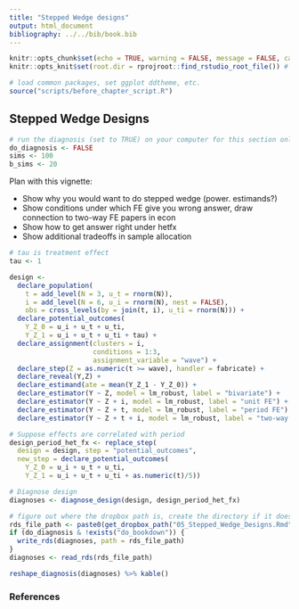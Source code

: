```yaml
---
title: "Stepped Wedge designs"
output: html_document
bibliography: ../../bib/book.bib 
---
```





<!-- note do_bookdown is set in index.rmd, so we know if you're running just this .Rmd or compiling the book-->
```r
knitr::opts_chunk$set(echo = TRUE, warning = FALSE, message = FALSE, cache = FALSE)
knitr::opts_knit$set(root.dir = rprojroot::find_rstudio_root_file()) # files are all relative to RStudio project home
```

```r
# load common packages, set ggplot ddtheme, etc.
source("scripts/before_chapter_script.R")
```

<!-- start post here, do not edit above -->

## Stepped Wedge Designs

<!-- make sure to rename the section title below -->

```r
# run the diagnosis (set to TRUE) on your computer for this section only before pushing to Github. no diagnosis will ever take place on github.
do_diagnosis <- FALSE
sims <- 100
b_sims <- 20
```

Plan with this vignette:

- Show why you would want to do stepped wedge (power. estimands?)
- Show conditions under which FE give you wrong answer, draw connection to two-way FE papers in econ
- Show how to get answer right under hetfx
- Show additional tradeoffs in sample allocation



```r
# tau is treatment effect
tau <- 1

design <- 
  declare_population(
    t = add_level(N = 3, u_t = rnorm(N)),
    i = add_level(N = 6, u_i = rnorm(N), nest = FALSE),
    obs = cross_levels(by = join(t, i), u_ti = rnorm(N))) + 
  declare_potential_outcomes(
    Y_Z_0 = u_i + u_t + u_ti,
    Y_Z_1 = u_i + u_t + u_ti + tau) + 
  declare_assignment(clusters = i, 
                     conditions = 1:3, 
                     assignment_variable = "wave") + 
  declare_step(Z = as.numeric(t >= wave), handler = fabricate) + 
  declare_reveal(Y,Z) + 
  declare_estimand(ate = mean(Y_Z_1 - Y_Z_0)) + 
  declare_estimator(Y ~ Z, model = lm_robust, label = "bivariate") +
  declare_estimator(Y ~ Z + i, model = lm_robust, label = "unit FE") +
  declare_estimator(Y ~ Z + t, model = lm_robust, label = "period FE") +
  declare_estimator(Y ~ Z + t + i, model = lm_robust, label = "two-way FE") 

# Suppose effects are correlated with period
design_period_het_fx <- replace_step(
  design = design, step = "potential_outcomes",
  new_step = declare_potential_outcomes(
    Y_Z_0 = u_i + u_t + u_ti,
    Y_Z_1 = u_i + u_t + u_ti + as.numeric(t)/5))
```


```r
# Diagnose design
diagnoses <- diagnose_design(design, design_period_het_fx)
```

```r
# figure out where the dropbox path is, create the directory if it doesn't exist, and name the RDS file
rds_file_path <- paste0(get_dropbox_path("05_Stepped_Wedge_Designs.Rmd"), "/diagnoses.RDS")
if (do_diagnosis & !exists("do_bookdown")) {
  write_rds(diagnoses, path = rds_file_path)
}
diagnoses <- read_rds(rds_file_path)
```


```r
reshape_diagnosis(diagnoses) %>% kable()
```


### References





